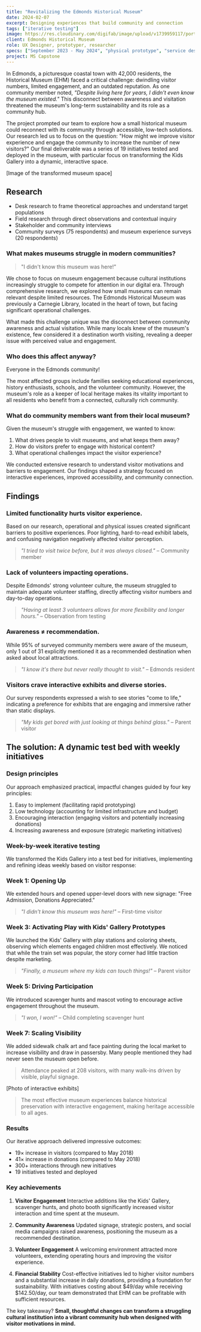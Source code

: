 ```yaml
---
title: "Revitalizing the Edmonds Historical Museum"
date: 2024-02-07
excerpt: Designing experiences that build community and connection
tags: ["iterative testing"]
image: https://res.cloudinary.com/digifab/image/upload/v1739959117/portfolio/home-assets-4-EHM_epj7cc.png
client: Edmonds Historical Museum
role: UX Designer, prototyper, researcher
specs: ["September 2023 - May 2024", "physical prototype", "service design"]
project: MS Capstone
---
```


In Edmonds, a picturesque coastal town with 42,000 residents, the Historical Museum (EHM) faced a critical challenge: dwindling visitor numbers, limited engagement, and an outdated reputation. As one community member noted, _"Despite living here for years, I didn't even know the museum existed."_ This disconnect between awareness and visitation threatened the museum's long-term sustainability and its role as a community hub.

The project prompted our team to explore how a small historical museum could reconnect with its community through accessible, low-tech solutions. Our research led us to focus on the question: "How might we improve visitor experience and engage the community to increase the number of new visitors?" Our final deliverable was a series of 19 initiatives tested and deployed in the museum, with particular focus on transforming the Kids Gallery into a dynamic, interactive space.

[Image of the transformed museum space]

## Research

- Desk research to frame theoretical approaches and understand target populations
- Field research through direct observations and contextual inquiry
- Stakeholder and community interviews
- Community surveys (75 respondents) and museum experience surveys (20 respondents)

### What makes museums struggle in modern communities?

> "I didn't know this museum was here!"

We chose to focus on museum engagement because cultural institutions increasingly struggle to compete for attention in our digital era. Through comprehensive research, we explored how small museums can remain relevant despite limited resources. The Edmonds Historical Museum was previously a Carnegie Library, located in the heart of town, but facing significant operational challenges.

What made this challenge unique was the disconnect between community awareness and actual visitation. While many locals knew of the museum's existence, few considered it a destination worth visiting, revealing a deeper issue with perceived value and engagement.

### Who does this affect anyway?

Everyone in the Edmonds community!

The most affected groups include families seeking educational experiences, history enthusiasts, schools, and the volunteer community. However, the museum's role as a keeper of local heritage makes its vitality important to all residents who benefit from a connected, culturally rich community.

### What do community members want from their local museum?

Given the museum's struggle with engagement, we wanted to know:

1. What drives people to visit museums, and what keeps them away?
2. How do visitors prefer to engage with historical content?
3. What operational challenges impact the visitor experience?

We conducted extensive research to understand visitor motivations and barriers to engagement. Our findings shaped a strategy focused on interactive experiences, improved accessibility, and community connection.

## Findings

### Limited functionality hurts visitor experience.

Based on our research, operational and physical issues created significant barriers to positive experiences. Poor lighting, hard-to-read exhibit labels, and confusing navigation negatively affected visitor perception.

> _"I tried to visit twice before, but it was always closed."_ – Community member

### Lack of volunteers impacting operations.

Despite Edmonds' strong volunteer culture, the museum struggled to maintain adequate volunteer staffing, directly affecting visitor numbers and day-to-day operations.

> _"Having at least 3 volunteers allows for more flexibility and longer hours."_ – Observation from testing

### Awareness ≠ recommendation.

While 95% of surveyed community members were aware of the museum, only 1 out of 31 explicitly mentioned it as a recommended destination when asked about local attractions.

> _"I know it's there but never really thought to visit."_ – Edmonds resident

### Visitors crave interactive exhibits and diverse stories.

Our survey respondents expressed a wish to see stories "come to life," indicating a preference for exhibits that are engaging and immersive rather than static displays.

> _"My kids get bored with just looking at things behind glass."_ – Parent visitor

## The solution: A dynamic test bed with weekly initiatives

### Design principles

Our approach emphasized practical, impactful changes guided by four key principles:

1. Easy to implement (facilitating rapid prototyping)
2. Low technology (accounting for limited infrastructure and budget)
3. Encouraging interaction (engaging visitors and potentially increasing donations)
4. Increasing awareness and exposure (strategic marketing initiatives)

### Week-by-week iterative testing

We transformed the Kids Gallery into a test bed for initiatives, implementing and refining ideas weekly based on visitor response:

### Week 1: Opening Up

We extended hours and opened upper-level doors with new signage: "Free Admission, Donations Appreciated."

> _"I didn't know this museum was here!"_ – First-time visitor

### Week 3: Activating Play with Kids' Gallery Prototypes

We launched the Kids' Gallery with play stations and coloring sheets, observing which elements engaged children most effectively. We noticed that while the train set was popular, the story corner had little traction despite marketing.

> _"Finally, a museum where my kids can touch things!"_ – Parent visitor

### Week 5: Driving Participation

We introduced scavenger hunts and mascot voting to encourage active engagement throughout the museum.

> _"I won, I won!"_ – Child completing scavenger hunt

### Week 7: Scaling Visibility

We added sidewalk chalk art and face painting during the local market to increase visibility and draw in passersby. Many people mentioned they had never seen the museum open before.

> Attendance peaked at 208 visitors, with many walk-ins driven by visible, playful signage.

[Photo of interactive exhibits]

> The most effective museum experiences balance historical preservation with interactive engagement, making heritage accessible to all ages.

### Results

Our iterative approach delivered impressive outcomes:

- 19× increase in visitors (compared to May 2018)
- 41× increase in donations (compared to May 2018)
- 300+ interactions through new initiatives
- 19 initiatives tested and deployed

### Key achievements

1. **Visitor Engagement**
   Interactive additions like the Kids' Gallery, scavenger hunts, and photo booth significantly increased visitor interaction and time spent at the museum.

2. **Community Awareness**
   Updated signage, strategic posters, and social media campaigns raised awareness, positioning the museum as a recommended destination.

3. **Volunteer Engagement**
   A welcoming environment attracted more volunteers, extending operating hours and improving the visitor experience.

4. **Financial Stability**
   Cost-effective initiatives led to higher visitor numbers and a substantial increase in daily donations, providing a foundation for sustainability. With initiatives costing about $49/day while receiving $142.50/day, our team demonstrated that EHM can be profitable with sufficient resources.

The key takeaway? **Small, thoughtful changes can transform a struggling cultural institution into a vibrant community hub when designed with visitor motivations in mind.**
